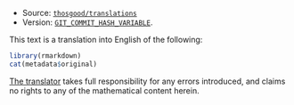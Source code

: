 ::: {.git-info}
- Source: [`thosgood/translations`](https://github.com/thosgood/translations/blob/master/rmd/FILE_NAME.Rmd)
- Version: [`GIT_COMMIT_HASH_VARIABLE`](https://github.com/thosgood/translations/commit/GIT_COMMIT_HASH_VARIABLE).
:::

::: {.translator-note}
This text is a translation into English of the following:

```r
library(rmarkdown)
cat(metadata$original)
```

[The translator](https://thosgood.com) takes full responsibility for any errors introduced, and claims no rights to any of the mathematical content herein.
:::